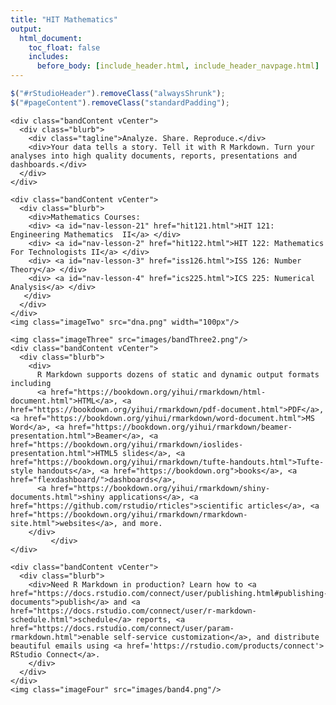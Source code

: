```yaml
---
title: "HIT Mathematics"
output:
  html_document:
    toc_float: false
    includes:
      before_body: [include_header.html, include_header_navpage.html]
---
```



```js
$("#rStudioHeader").removeClass("alwaysShrunk");
$("#pageContent").removeClass("standardPadding");
```


<!--html_preserve-->

<div id="homeContent">
  <div class="band full blue first rightText">
    <div class="bandContent vCenter">
      <div class="blurb">
        <div class="tagline">Analyze. Share. Reproduce.</div>
        <div>Your data tells a story. Tell it with R Markdown. Turn your analyses into high quality documents, reports, presentations and dashboards.</div>
      </div>
    </div>
    
  </div>

  <div class="band full gray1 second leftText">
    <div class="bandContent vCenter">
      <div class="blurb">
        <div>Mathematics Courses:
        <div> <a id="nav-lesson-21" href="hit121.html">HIT 121: Engineering Mathematics  II</a> </div>
        <div> <a id="nav-lesson-2" href="hit122.html">HIT 122: Mathematics For Technologists II</a> </div>
        <div> <a id="nav-lesson-3" href="iss126.html">ISS 126: Number Theory</a> </div>
        <div> <a id="nav-lesson-4" href="ics225.html">ICS 225: Numerical Analysis</a> </div>
       </div>
      </div>
    </div>
    <img class="imageTwo" src="dna.png" width="100px"/>
  </div>

  <div class="band full third rightText">
    <img class="imageThree" src="images/bandThree2.png"/>
    <div class="bandContent vCenter">
      <div class="blurb">
        <div>
          R Markdown supports dozens of static and dynamic output formats including
          <a href="https://bookdown.org/yihui/rmarkdown/html-document.html">HTML</a>, <a href="https://bookdown.org/yihui/rmarkdown/pdf-document.html">PDF</a>, <a href="https://bookdown.org/yihui/rmarkdown/word-document.html">MS Word</a>, <a href="https://bookdown.org/yihui/rmarkdown/beamer-presentation.html">Beamer</a>, <a href="https://bookdown.org/yihui/rmarkdown/ioslides-presentation.html">HTML5 slides</a>, <a href="https://bookdown.org/yihui/rmarkdown/tufte-handouts.html">Tufte-style handouts</a>, <a href="https://bookdown.org">books</a>, <a href="flexdashboard/">dashboards</a>,
          <a href="https://bookdown.org/yihui/rmarkdown/shiny-documents.html">shiny applications</a>, <a href="https://github.com/rstudio/rticles">scientific articles</a>, <a href="https://bookdown.org/yihui/rmarkdown/rmarkdown-site.html">websites</a>, and more.
        </div>
             </div>
    </div>
  </div>
  <div class="band full gray2 fourth leftText">
    <div class="bandContent vCenter">
      <div class="blurb">
        <div>Need R Markdown in production? Learn how to <a href="https://docs.rstudio.com/connect/user/publishing.html#publishing-documents">publish</a> and <a href="https://docs.rstudio.com/connect/user/r-markdown-schedule.html">schedule</a> reports, <a href="https://docs.rstudio.com/connect/user/param-rmarkdown.html">enable self-service customization</a>, and distribute beautiful emails using <a href='https://rstudio.com/products/connect'> RStudio Connect</a>.
        </div>
      </div>
    </div>
    <img class="imageFour" src="images/band4.png"/>
  </div>
</div>

<!--/html_preserve-->
